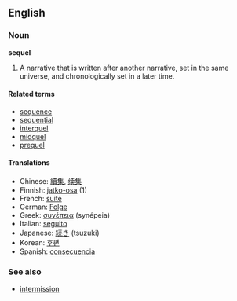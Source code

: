 == English ==
===Noun===
'''sequel'''

# A narrative that is written after another narrative, set in the same universe, and chronologically set in a later time.

==== Related terms ====
* [[sequence]]
* [[sequential]]
* [[interquel]]
* [[midquel]]
* [[prequel]]

==== Translations ====
*Chinese: [[續集]], [[续集]]
*Finnish: [[jatko-osa]] (1)
*French: [[suite]]
*German: [[Folge]]
*Greek: [[συνέπεια]] (synépeia)
*Italian: [[seguito]]
*Japanese: [[続き]] (tsuzuki)
*Korean: [[후편]]
*Spanish: [[consecuencia]]

===See also===
* [[intermission]]
